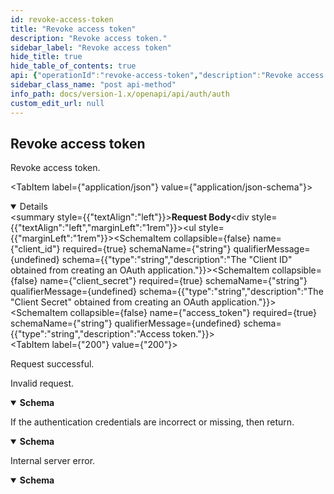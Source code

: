 ```yaml
---
id: revoke-access-token
title: "Revoke access token"
description: "Revoke access token."
sidebar_label: "Revoke access token"
hide_title: true
hide_table_of_contents: true
api: {"operationId":"revoke-access-token","description":"Revoke access token.","requestBody":{"content":{"application/json":{"schema":{"required":["client_id","client_secret","access_token"],"type":"object","properties":{"client_id":{"type":"string","description":"The \"Client ID\" obtained from creating an OAuth application."},"client_secret":{"type":"string","description":"The \"Client Secret\" obtained from creating an OAuth application."},"access_token":{"type":"string","description":"Access token."}}}}}},"responses":{"200":{"description":"Request successful."},"400":{"description":"Invalid request.","content":{"application/json":{"schema":{"type":"object","properties":{"error":{"type":"string","description":"The error message for the current request."},"error_description":{"type":"string","description":"The detailed error information for the current request."},"code":{"type":"integer","description":"HTTP status code of the current response."},"errcode":{"type":"integer","description":"Error code of the current response."},"type":{"type":"string","description":"Error type of the current response."},"model":{"type":"string","description":"Error module of the current response."},"field":{"type":"string","description":"Error field of the current response."},"reason":{"type":"string","description":"Error reason of the current response."}},"title":"BadResponse"}}}},"401":{"description":"If the authentication credentials are incorrect or missing, then return.","content":{"application/json":{"schema":{"type":"object","properties":{"error":{"type":"string","description":"The error message for the current request."},"error_description":{"type":"string","description":"The detailed error information for the current request."},"code":{"type":"integer","description":"HTTP status code of the current response."},"errcode":{"type":"integer","description":"Error code of the current response."},"type":{"type":"string","description":"Error type of the current response."},"model":{"type":"string","description":"Error module of the current response."},"field":{"type":"string","description":"Error field of the current response."},"reason":{"type":"string","description":"Error reason of the current response."}},"title":"BadResponse"}}}},"500":{"description":"Internal server error.","content":{"application/json":{"schema":{"type":"object","properties":{"error":{"type":"string","description":"The error message for the current request."},"error_description":{"type":"string","description":"The detailed error information for the current request."},"code":{"type":"integer","description":"HTTP status code of the current response."},"errcode":{"type":"integer","description":"Error code of the current response."},"type":{"type":"string","description":"Error type of the current response."},"model":{"type":"string","description":"Error module of the current response."},"field":{"type":"string","description":"Error field of the current response."},"reason":{"type":"string","description":"Error reason of the current response."}},"title":"BadResponse"}}}}},"method":"post","path":"/oauth2/revoke","servers":[{"url":"https://your-domain"},{"url":"http://your-domain"}],"jsonRequestBodyExample":{"client_id":"string","client_secret":"string","access_token":"string"},"info":{"title":"Auth","version":"1.0","description":"The ONES REST API utilizes the standard OAuth 2.0 authorization mechanism to provide secure user authorization and access tokens for third-party applications to access protected resources. OAuth 2.0 enables third-party applications to obtain limited and revocable access privileges in a secure and controlled manner, without directly using user credentials. This authorization mechanism offers a flexible and reliable way for third-party applications to securely interact with the ONES system and obtain the necessary resource access permissions.\n"},"postman":{"name":"Revoke access token","description":{"content":"Revoke access token.","type":"text/plain"},"url":{"path":["oauth2","revoke"],"host":["{{baseUrl}}"],"query":[],"variable":[]},"header":[{"key":"Content-Type","value":"application/json"},{"key":"Accept","value":"application/json"}],"method":"POST","body":{"mode":"raw","raw":"\"\"","options":{"raw":{"language":"json"}}}}}
sidebar_class_name: "post api-method"
info_path: docs/version-1.x/openapi/api/auth/auth
custom_edit_url: null
---
```



## Revoke access token



Revoke access token.

<MimeTabs><TabItem label={"application/json"} value={"application/json-schema"}><details style={{}} data-collapsed={false} open={true}><summary style={{"textAlign":"left"}}><strong>Request Body</strong></summary><div style={{"textAlign":"left","marginLeft":"1rem"}}></div><ul style={{"marginLeft":"1rem"}}><SchemaItem collapsible={false} name={"client_id"} required={true} schemaName={"string"} qualifierMessage={undefined} schema={{"type":"string","description":"The \"Client ID\" obtained from creating an OAuth application."}}></SchemaItem><SchemaItem collapsible={false} name={"client_secret"} required={true} schemaName={"string"} qualifierMessage={undefined} schema={{"type":"string","description":"The \"Client Secret\" obtained from creating an OAuth application."}}></SchemaItem><SchemaItem collapsible={false} name={"access_token"} required={true} schemaName={"string"} qualifierMessage={undefined} schema={{"type":"string","description":"Access token."}}></SchemaItem></ul></details></TabItem></MimeTabs><div><ApiTabs><TabItem label={"200"} value={"200"}><div>

Request successful.

</div><div></div></TabItem><TabItem label={"400"} value={"400"}><div>

Invalid request.

</div><div><MimeTabs schemaType={"response"}><TabItem label={"application/json"} value={"application/json"}><SchemaTabs><TabItem label={"Schema"} value={"Schema"}><details style={{}} data-collapsed={false} open={true}><summary style={{"textAlign":"left"}}><strong>Schema</strong></summary><div style={{"textAlign":"left","marginLeft":"1rem"}}></div><ul style={{"marginLeft":"1rem"}}><SchemaItem collapsible={false} name={"error"} required={false} schemaName={"string"} qualifierMessage={undefined} schema={{"type":"string","description":"The error message for the current request."}}></SchemaItem><SchemaItem collapsible={false} name={"error_description"} required={false} schemaName={"string"} qualifierMessage={undefined} schema={{"type":"string","description":"The detailed error information for the current request."}}></SchemaItem><SchemaItem collapsible={false} name={"code"} required={false} schemaName={"integer"} qualifierMessage={undefined} schema={{"type":"integer","description":"HTTP status code of the current response."}}></SchemaItem><SchemaItem collapsible={false} name={"errcode"} required={false} schemaName={"integer"} qualifierMessage={undefined} schema={{"type":"integer","description":"Error code of the current response."}}></SchemaItem><SchemaItem collapsible={false} name={"type"} required={false} schemaName={"string"} qualifierMessage={undefined} schema={{"type":"string","description":"Error type of the current response."}}></SchemaItem><SchemaItem collapsible={false} name={"model"} required={false} schemaName={"string"} qualifierMessage={undefined} schema={{"type":"string","description":"Error module of the current response."}}></SchemaItem><SchemaItem collapsible={false} name={"field"} required={false} schemaName={"string"} qualifierMessage={undefined} schema={{"type":"string","description":"Error field of the current response."}}></SchemaItem><SchemaItem collapsible={false} name={"reason"} required={false} schemaName={"string"} qualifierMessage={undefined} schema={{"type":"string","description":"Error reason of the current response."}}></SchemaItem></ul></details></TabItem><TabItem label={"Example (from schema)"} value={"Example (from schema)"}><ResponseSamples responseExample={"{\n  \"error\": \"string\",\n  \"error_description\": \"string\",\n  \"code\": 0,\n  \"errcode\": 0,\n  \"type\": \"string\",\n  \"model\": \"string\",\n  \"field\": \"string\",\n  \"reason\": \"string\"\n}"} language={"json"}></ResponseSamples></TabItem></SchemaTabs></TabItem></MimeTabs></div></TabItem><TabItem label={"401"} value={"401"}><div>

If the authentication credentials are incorrect or missing, then return.

</div><div><MimeTabs schemaType={"response"}><TabItem label={"application/json"} value={"application/json"}><SchemaTabs><TabItem label={"Schema"} value={"Schema"}><details style={{}} data-collapsed={false} open={true}><summary style={{"textAlign":"left"}}><strong>Schema</strong></summary><div style={{"textAlign":"left","marginLeft":"1rem"}}></div><ul style={{"marginLeft":"1rem"}}><SchemaItem collapsible={false} name={"error"} required={false} schemaName={"string"} qualifierMessage={undefined} schema={{"type":"string","description":"The error message for the current request."}}></SchemaItem><SchemaItem collapsible={false} name={"error_description"} required={false} schemaName={"string"} qualifierMessage={undefined} schema={{"type":"string","description":"The detailed error information for the current request."}}></SchemaItem><SchemaItem collapsible={false} name={"code"} required={false} schemaName={"integer"} qualifierMessage={undefined} schema={{"type":"integer","description":"HTTP status code of the current response."}}></SchemaItem><SchemaItem collapsible={false} name={"errcode"} required={false} schemaName={"integer"} qualifierMessage={undefined} schema={{"type":"integer","description":"Error code of the current response."}}></SchemaItem><SchemaItem collapsible={false} name={"type"} required={false} schemaName={"string"} qualifierMessage={undefined} schema={{"type":"string","description":"Error type of the current response."}}></SchemaItem><SchemaItem collapsible={false} name={"model"} required={false} schemaName={"string"} qualifierMessage={undefined} schema={{"type":"string","description":"Error module of the current response."}}></SchemaItem><SchemaItem collapsible={false} name={"field"} required={false} schemaName={"string"} qualifierMessage={undefined} schema={{"type":"string","description":"Error field of the current response."}}></SchemaItem><SchemaItem collapsible={false} name={"reason"} required={false} schemaName={"string"} qualifierMessage={undefined} schema={{"type":"string","description":"Error reason of the current response."}}></SchemaItem></ul></details></TabItem><TabItem label={"Example (from schema)"} value={"Example (from schema)"}><ResponseSamples responseExample={"{\n  \"error\": \"string\",\n  \"error_description\": \"string\",\n  \"code\": 0,\n  \"errcode\": 0,\n  \"type\": \"string\",\n  \"model\": \"string\",\n  \"field\": \"string\",\n  \"reason\": \"string\"\n}"} language={"json"}></ResponseSamples></TabItem></SchemaTabs></TabItem></MimeTabs></div></TabItem><TabItem label={"500"} value={"500"}><div>

Internal server error.

</div><div><MimeTabs schemaType={"response"}><TabItem label={"application/json"} value={"application/json"}><SchemaTabs><TabItem label={"Schema"} value={"Schema"}><details style={{}} data-collapsed={false} open={true}><summary style={{"textAlign":"left"}}><strong>Schema</strong></summary><div style={{"textAlign":"left","marginLeft":"1rem"}}></div><ul style={{"marginLeft":"1rem"}}><SchemaItem collapsible={false} name={"error"} required={false} schemaName={"string"} qualifierMessage={undefined} schema={{"type":"string","description":"The error message for the current request."}}></SchemaItem><SchemaItem collapsible={false} name={"error_description"} required={false} schemaName={"string"} qualifierMessage={undefined} schema={{"type":"string","description":"The detailed error information for the current request."}}></SchemaItem><SchemaItem collapsible={false} name={"code"} required={false} schemaName={"integer"} qualifierMessage={undefined} schema={{"type":"integer","description":"HTTP status code of the current response."}}></SchemaItem><SchemaItem collapsible={false} name={"errcode"} required={false} schemaName={"integer"} qualifierMessage={undefined} schema={{"type":"integer","description":"Error code of the current response."}}></SchemaItem><SchemaItem collapsible={false} name={"type"} required={false} schemaName={"string"} qualifierMessage={undefined} schema={{"type":"string","description":"Error type of the current response."}}></SchemaItem><SchemaItem collapsible={false} name={"model"} required={false} schemaName={"string"} qualifierMessage={undefined} schema={{"type":"string","description":"Error module of the current response."}}></SchemaItem><SchemaItem collapsible={false} name={"field"} required={false} schemaName={"string"} qualifierMessage={undefined} schema={{"type":"string","description":"Error field of the current response."}}></SchemaItem><SchemaItem collapsible={false} name={"reason"} required={false} schemaName={"string"} qualifierMessage={undefined} schema={{"type":"string","description":"Error reason of the current response."}}></SchemaItem></ul></details></TabItem><TabItem label={"Example (from schema)"} value={"Example (from schema)"}><ResponseSamples responseExample={"{\n  \"error\": \"string\",\n  \"error_description\": \"string\",\n  \"code\": 0,\n  \"errcode\": 0,\n  \"type\": \"string\",\n  \"model\": \"string\",\n  \"field\": \"string\",\n  \"reason\": \"string\"\n}"} language={"json"}></ResponseSamples></TabItem></SchemaTabs></TabItem></MimeTabs></div></TabItem></ApiTabs></div>